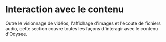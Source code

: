 # Interaction avec le contenu

Outre le visionnage de vidéos, l'affichage d'images et l'écoute de fichiers audio, cette section couvre toutes les façons d'interagir avec le contenu d'Odysee.

<CategoryCards/>
